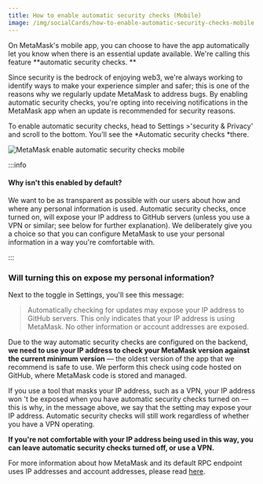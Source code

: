 ```yaml
---
title: How to enable automatic security checks (Mobile)
image: /img/socialCards/how-to-enable-automatic-security-checks-mobile.jpg
---
```



<CustomLayout />

On MetaMask's mobile app, you can choose to have the app automatically let you know when there is an essential update available. We're calling this feature **automatic security checks. **

Since security is the bedrock of enjoying web3, we're always working to identify ways to make your experience simpler and safer; this is one of the reasons why we regularly update MetaMask to address bugs. By enabling automatic security checks, you're opting into receiving notifications in the MetaMask app when an update is recommended for security reasons.

To enable automatic security checks, head to Settings >'security & Privacy' and scroll to the bottom. You'll see the *Automatic security checks *there.

<div class="center-container">
  <div class="img-small">
    <img
      src={
        require("../../img/privacy-and-security/how-to-enable-automatic-security-checks-mobile/MetaMask_enable_automatic_security_checks_mobile.png")
          .default
      }
      alt="MetaMask enable automatic security checks mobile"
    />
  </div>
</div>

:::info

#### Why isn't this enabled by default?

We want to be as transparent as possible with our users about how and where any personal information is used. Automatic security checks, once turned on, will expose your IP address to GitHub servers (unless you use a VPN or similar; see below for further explanation). We deliberately give you a choice so that you can configure MetaMask to use your personal information in a way you're comfortable with.

:::

### Will turning this on expose my personal information?

Next to the toggle in Settings, you'll see this message:

> Automatically checking for updates may expose your IP address to GitHub servers. This only indicates that your IP address is using MetaMask. No other information or account addresses are exposed.

Due to the way automatic security checks are configured on the backend, **we need to use your IP address to check your MetaMask version against the current minimum version** — the oldest version of the app that we recommend is safe to use. We perform this check using code hosted on GitHub, where MetaMask code is stored and managed.

If you use a tool that masks your IP address, such as a VPN, your IP address won 't be exposed when you have automatic security checks turned on — this is why, in the message above, we say that the setting may expose your IP address. Automatic security checks will still work regardless of whether you have a VPN operating.

**If you're not comfortable with your IP address being used in this way, you can leave automatic security checks turned off, or use a VPN.**

For more information about how MetaMask and its default RPC endpoint uses IP addresses and account addresses, please read [here](https://consensys.net/blog/news/consensys-data-retention-update/).

